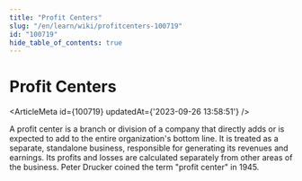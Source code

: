 ```yaml
---
title: "Profit Centers"
slug: "/en/learn/wiki/profitcenters-100719"
id: "100719"
hide_table_of_contents: true
---
```



# Profit Centers

<ArticleMeta id={100719} updatedAt={'2023-09-26 13:58:51'} />
<div className='border-solid border-b border-t-0 my-4 border-[var(--ifm-color-gray-300)]' />

A profit center is a branch or division of a company that directly adds or is expected to add to the entire organization's bottom line. It is treated as a separate, standalone business, responsible for generating its revenues and earnings. Its profits and losses are calculated separately from other areas of the business. Peter Drucker coined the term "profit center" in 1945.
